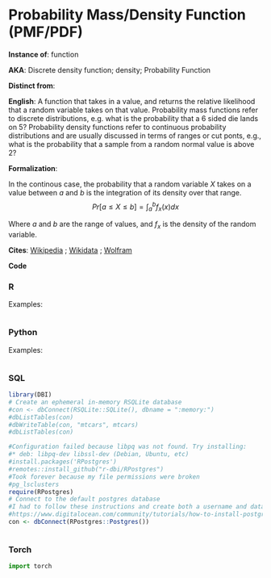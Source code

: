 # Probability Mass/Density Function (PMF/PDF)  {.unnumbered}

**Instance of**: function

**AKA**: Discrete density function; density; Probability Function

**Distinct from**: 

**English**: A function that takes in a value, and returns the relative likelihood that a random variable takes on that value. Probability mass functions refer to discrete distributions, e.g. what is the probability that a 6 sided die lands on 5? Probability density functions refer to continuous probability distributions and are usually discussed in terms of ranges or cut ponts, e.g., what is the probability that a sample from a random normal value is above 2?

**Formalization**:

In the continous case, the probability that a random variable $X$ takes on a value between $a$ and $b$ is the integration of its density over that range.
$$ 
Pr[a \le X \le b]= \int_{a}^{b} f_x(x)dx
$$

::: {.column-margin}
Where $a$ and $b$ are the range of values, and $f_x$ is the density of the random variable.
:::



    
**Cites**: [Wikipedia](https://en.wikipedia.org/wiki/Probability_density_function) ; [Wikidata]() ; [Wolfram]()
  
**Code**
    
::: panel-tabset
  
### R
[]()
  
Examples:
    
```r
```


### Python

[]()

Examples:
  
```python
```


### SQL

[]()

```r
library(DBI)
# Create an ephemeral in-memory RSQLite database
#con <- dbConnect(RSQLite::SQLite(), dbname = ":memory:")
#dbListTables(con)
#dbWriteTable(con, "mtcars", mtcars)
#dbListTables(con)

#Configuration failed because libpq was not found. Try installing:
#* deb: libpq-dev libssl-dev (Debian, Ubuntu, etc)
#install.packages('RPostgres')
#remotes::install_github("r-dbi/RPostgres")
#Took forever because my file permissions were broken
#pg_lsclusters
require(RPostgres)
# Connect to the default postgres database
#I had to follow these instructions and create both a username and database that matched my ubuntu name
#https://www.digitalocean.com/community/tutorials/how-to-install-postgresql-on-ubuntu-20-04-quickstart
con <- dbConnect(RPostgres::Postgres())

```

```sql
```

### Torch

```python
import torch

```

:::
